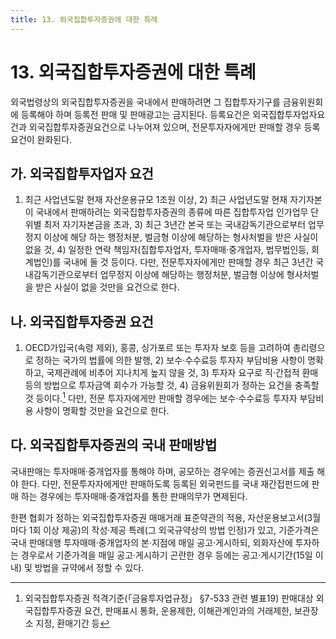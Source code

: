 ```yaml
---
title: 13. 외국집합투자증권에 대한 특례
---
```

# 13. 외국집합투자증권에 대한 특례
외국법령상의 외국집합투자증권을 국내에서 판매하려면 그 집합투자기구를 금융위원회에 등록해야 하며 등록전 판매 및 판매광고는 금지된다. 등록요건은 외국집합투자업자요건과 외국집합투자증권요건으로 나누어져 있으며, 전문투자자에게만 판매할 경우 등록요건이 완화된다.

## 가. 외국집합투자업자 요건
1) 최근 사업년도말 현재 자산운용규모 1조원 이상, 2) 최근 사업년도말 현재 자기자본이 국내에서 판매하려는 외국집합투자증권의 종류에 따른 집합투자업 인가업무 단위별 최저 자기자본금을 초과, 3) 최근 3년간 본국 또는 국내감독기관으로부터 업무정지 이상에 해당 하는 행정처분, 벌금형 이상에 해당하는 형사처벌을 받은 사실이 없을 것, 4) 일정한 연락 책임자(집합투자업자, 투자매매·중개업자, 법무법인등, 회계법인)를 국내에 둘 것 등이다. 다만, 전문투자자에게만 판매할 경우 최근 3년간 국내감독기관으로부터 업무정지 이상에 해당하는 행정처분, 벌금형 이상에 형사처벌을 받은 사실이 없을 것만을 요건으로 한다.

## 나. 외국집합투자증권 요건
1) OECD가입국(속령 제외), 홍콩, 싱가포르 또는 투자자 보호 등을 고려하여 총리령으로 정하는 국가의 법률에 의한 발행, 2) 보수·수수료등 투자자 부담비용 사항이 명확하고, 국제관례에 비추어 지나치게 높지 않을 것, 3) 투자자 요구로 직·간접적 환매등의 방법으로 투자금액 회수가 가능할 것, 4) 금융위원회가 정하는 요건을 충족할 것 등이다.[^1] 다만, 전문 투자자에게만 판매할 경우에는 보수·수수료등 투자자 부담비용 사항이 명확할 것만을 요건으로 한다.

[^1]: 외국집합투자증권 적격기준(「금융투자업규정」 §7-533 관련 별표19) 판매대상 외국집합투자증권 요건, 판매표시 통화, 운용제한, 이해관계인과의 거래제한, 보관장소 지정, 환매기간 등

## 다. 외국집합투자증권의 국내 판매방법
국내판매는 투자매매·중개업자를 통해야 하며, 공모하는 경우에는 증권신고서를 제출 해야 한다. 다만, 전문투자자에게만 판매하도록 등록된 외국펀드를 국내 재간접펀드에 판매 하는 경우에는 투자매매·중개업자를 통한 판매의무가 면제된다.

한편 협회가 정하는 외국집합투자증권 매매거래 표준약관의 적용, 자산운용보고서(3월 마다 1회 이상 제공)의 작성·제공 특례(그 외국규약상의 방법 인정)가 있고, 기준가격은 국내 판매대행 투자매매·중개업자의 본·지점에 매일 공고·게시하되, 외화자산에 투자하는 경우로서 기준가격을 매일 공고·게시하기 곤란한 경우 등에는 공고·게시기간(15일 이내) 및 방법을 규약에서 정할 수 있다.
